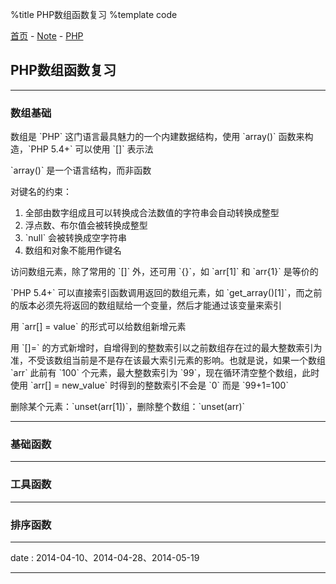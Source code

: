 %title PHP数组函数复习
%template code

[[../../index|首页]] - [[../index|Note]] - [[index|PHP]]
==PHP数组函数复习==
----
===数组基础===

数组是 `PHP` 这门语言最具魅力的一个内建数据结构，使用 `array()` 函数来构造，`PHP 5.4+` 可以使用 `[]` 表示法

`array()` 是一个语言结构，而非函数

对键名的约束：
# 全部由数字组成且可以转换成合法数值的字符串会自动转换成整型
# 浮点数、布尔值会被转换成整型
# `null` 会被转换成空字符串
# 数组和对象不能用作键名

访问数组元素，除了常用的 `[]` 外，还可用 `{}`，如 `arr[1]` 和 `arr{1}` 是等价的

`PHP 5.4+` 可以直接索引函数调用返回的数组元素，如 `get_array()[1]`，而之前的版本必须先将返回的数组赋给一个变量，然后才能通过该变量来索引

用 `arr[] = value` 的形式可以给数组新增元素

用 `[]=` 的方式新增时，自增得到的整数索引以之前数组存在过的最大整数索引为准，不受该数组当前是不是存在该最大索引元素的影响。也就是说，如果一个数组 `arr` 此前有 `100` 个元素，最大整数索引为 `99`，现在循环清空整个数组，此时使用 `arr[] = new_value` 时得到的整数索引不会是 `0` 而是 `99+1=100`

删除某个元素：`unset(arr[1])`，删除整个数组：`unset(arr)`
----
===基础函数===
----
===工具函数===
----
===排序函数===
----
<red>date</red> : 2014-04-10、2014-04-28、2014-05-19
----
